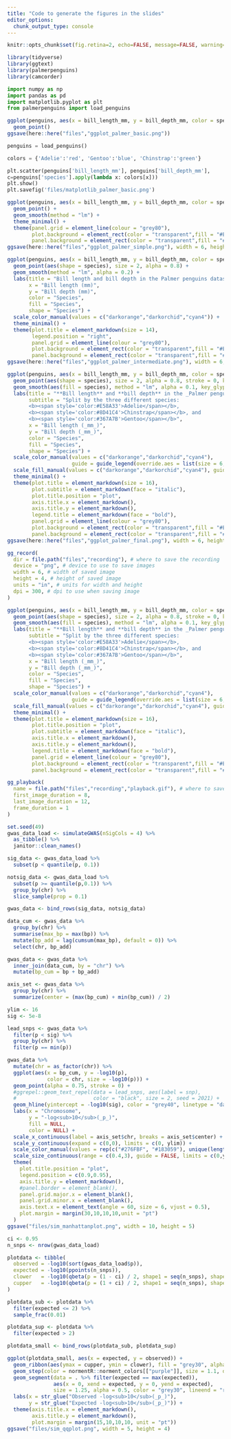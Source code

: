 ```yaml
---
title: "Code to generate the figures in the slides"
editor_options:
  chunk_output_type: console
---
```


```r
knitr::opts_chunk$set(fig.retina=2, echo=FALSE, message=FALSE, warning=FALSE, fig.align='center')
```

```r
library(tidyverse)
library(ggtext)
library(palmerpenguins)
library(camcorder)
```

```python
import numpy as np
import pandas as pd
import matplotlib.pyplot as plt
from palmerpenguins import load_penguins
```


```r
ggplot(penguins, aes(x = bill_length_mm, y = bill_depth_mm, color = species)) +
  geom_point()
ggsave(here::here("files","ggplot_palmer_basic.png"))
```

```python
penguins = load_penguins()

colors = {'Adelie':'red', 'Gentoo':'blue', 'Chinstrap':'green'}

plt.scatter(penguins['bill_length_mm'], penguins['bill_depth_mm'], 
c=penguins['species'].apply(lambda x: colors[x]))
plt.show()
plt.savefig('files/matplotlib_palmer_basic.png')
```

```r
ggplot(penguins, aes(x = bill_length_mm, y = bill_depth_mm, color = species)) + 
  geom_point() + 
  geom_smooth(method = "lm") +
  theme_minimal() + 
  theme(panel.grid = element_line(colour = "grey80"),
        plot.background = element_rect(color = "transparent",fill = "#EBEBEB"),
        panel.background = element_rect(color = "transparent",fill = "#EBEBEB"))
ggsave(here::here("files","ggplot_palmer_simple.png"), width = 6, height = 4, dpi = 300)
```

```r
ggplot(penguins, aes(x = bill_length_mm, y = bill_depth_mm, color = species)) + 
  geom_point(aes(shape = species), size = 2, alpha = 0.8) + 
  geom_smooth(method = "lm", alpha = 0.2) +
  labs(title = "Bill length and bill depth in the Palmer penguins dataset",
       x = "Bill length (mm)",
       y = "Bill depth (mm)",
       color = "Species",
       fill = "Species",
       shape = "Species") +
  scale_color_manual(values = c("darkorange","darkorchid","cyan4")) +
  theme_minimal() + 
  theme(plot.title = element_markdown(size = 14),
        legend.position = "right",
        panel.grid = element_line(colour = "grey80"),
        plot.background = element_rect(color = "transparent",fill = "#EBEBEB"),
        panel.background = element_rect(color = "transparent",fill = "#EBEBEB"))
ggsave(here::here("files","ggplot_palmer_intermediate.png"), width = 6, height = 4, dpi = 300)
```

```r
ggplot(penguins, aes(x = bill_length_mm, y = bill_depth_mm, color = species)) + 
  geom_point(aes(shape = species), size = 2, alpha = 0.8, stroke = 0, key_glyph = "point") + 
  geom_smooth(aes(fill = species), method = "lm", alpha = 0.1, key_glyph = "point") +
  labs(title = "**Bill length** and **bill depth** in the _Palmer penguins_ dataset",
       subtitle = "Split by the three different species: 
       <b><span style='color:#E58A33'>Adelie</span></b>, 
       <b><span style='color:#8D41C4'>Chinstrap</span></b>, and 
       <b><span style='color:#367A7B'>Gentoo</span></b>",
       x = "Bill length (_mm_)",
       y = "Bill depth (_mm_)",
       color = "Species",
       fill = "Species",
       shape = "Species") +
  scale_color_manual(values = c("darkorange","darkorchid","cyan4"),
                     guide = guide_legend(override.aes = list(size = 6, shape = 16))) +
  scale_fill_manual(values = c("darkorange","darkorchid","cyan4"), guide = FALSE) +
  theme_minimal() + 
  theme(plot.title = element_markdown(size = 16),
        plot.subtitle = element_markdown(face = "italic"),
        plot.title.position = "plot",
        axis.title.x = element_markdown(),
        axis.title.y = element_markdown(),
        legend.title = element_markdown(face = "bold"),
        panel.grid = element_line(colour = "grey80"),
        plot.background = element_rect(color = "transparent",fill = "#EBEBEB"),
        panel.background = element_rect(color = "transparent",fill = "#EBEBEB"))
ggsave(here::here("files","ggplot_palmer_final.png"), width = 6, height = 4, dpi = 300)
```

```r
gg_record(
  dir = file.path("files","recording"), # where to save the recording
  device = "png", # device to use to save images
  width = 6, # width of saved image
  height = 4, # height of saved image
  units = "in", # units for width and height
  dpi = 300, # dpi to use when saving image
)
```


```r
ggplot(penguins, aes(x = bill_length_mm, y = bill_depth_mm, color = species)) + 
  geom_point(aes(shape = species), size = 2, alpha = 0.8, stroke = 0, key_glyph = "point") + 
  geom_smooth(aes(fill = species), method = "lm", alpha = 0.1, key_glyph = "point") +
  labs(title = "**Bill length** and **bill depth** in the _Palmer penguins_ dataset",
       subtitle = "Split by the three different species: 
       <b><span style='color:#E58A33'>Adelie</span></b>, 
       <b><span style='color:#8D41C4'>Chinstrap</span></b>, and 
       <b><span style='color:#367A7B'>Gentoo</span></b>",
       x = "Bill length (_mm_)",
       y = "Bill depth (_mm_)",
       color = "Species",
       fill = "Species",
       shape = "Species") +
  scale_color_manual(values = c("darkorange","darkorchid","cyan4"),
                     guide = guide_legend(override.aes = list(size = 6, shape = 16))) +
  scale_fill_manual(values = c("darkorange","darkorchid","cyan4"), guide = FALSE) +
  theme_minimal() +
  theme(plot.title = element_markdown(size = 16),
        plot.title.position = "plot",
        plot.subtitle = element_markdown(face = "italic"),
        axis.title.x = element_markdown(),
        axis.title.y = element_markdown(),
        legend.title = element_markdown(face = "bold"),
        panel.grid = element_line(colour = "grey80"),
        plot.background = element_rect(color = "transparent",fill = "#EBEBEB"),
        panel.background = element_rect(color = "transparent",fill = "#EBEBEB"))
```


```r
gg_playback(
  name = file.path("files","recording","playback.gif"), # where to save the recording
  first_image_duration = 8,
  last_image_duration = 12,
  frame_duration = 1
)
```

```r
set.seed(49)
gwas_data_load <- simulateGWAS(nSigCols = 4) %>% 
  as_tibble() %>% 
  janitor::clean_names()

sig_data <- gwas_data_load %>% 
  subset(p < quantile(p, 0.1))

notsig_data <- gwas_data_load %>% 
  subset(p >= quantile(p,0.1)) %>%
  group_by(chr) %>% 
  slice_sample(prop = 0.1)

gwas_data <- bind_rows(sig_data, notsig_data)

data_cum <- gwas_data %>% 
  group_by(chr) %>% 
  summarise(max_bp = max(bp)) %>% 
  mutate(bp_add = lag(cumsum(max_bp), default = 0)) %>% 
  select(chr, bp_add)

gwas_data <- gwas_data %>% 
  inner_join(data_cum, by = "chr") %>% 
  mutate(bp_cum = bp + bp_add)

axis_set <- gwas_data %>% 
  group_by(chr) %>% 
  summarize(center = (max(bp_cum) + min(bp_cum)) / 2)

ylim <- 16
sig <- 5e-8

lead_snps <- gwas_data %>% 
  filter(p < sig) %>% 
  group_by(chr) %>% 
  filter(p == min(p))

gwas_data %>% 
  mutate(chr = as_factor(chr)) %>% 
  ggplot(aes(x = bp_cum, y = -log10(p), 
             color = chr, size = -log10(p))) +
  geom_point(alpha = 0.75, stroke = 0) +
  #ggrepel::geom_text_repel(data = lead_snps, aes(label = snp), 
  #                         color = "black", size = 2, seed = 2021) +
  geom_hline(yintercept = -log10(sig), color = "grey40", linetype = "dashed") + 
  labs(x = "Chromosome", 
       y = "-log<sub>10</sub>(_p_)",
       fill = NULL,
       color = NULL) +
  scale_x_continuous(label = axis_set$chr, breaks = axis_set$center) +
  scale_y_continuous(expand = c(0,0), limits = c(0, ylim)) +
  scale_color_manual(values = rep(c("#276FBF", "#183059"), unique(length(axis_set$chr))), guide = FALSE) +
  scale_size_continuous(range = c(0.4,3), guide = FALSE, limits = c(0,ylim)) +
  theme(
    plot.title.position = "plot",
    legend.position = c(0.9,0.95),
    axis.title.y = element_markdown(),
    #panel.border = element_blank(),
    panel.grid.major.x = element_blank(),
    panel.grid.minor.x = element_blank(),
    axis.text.x = element_text(angle = 60, size = 6, vjust = 0.5),
    plot.margin = margin(30,10,10,10,unit = "pt")
  )
ggsave("files/sim_manhattanplot.png", width = 10, height = 5)
```

```r
ci <- 0.95
n_snps <- nrow(gwas_data_load)

plotdata <- tibble(
  observed = -log10(sort(gwas_data_load$p)),
  expected = -log10(ppoints(n_snps)),
  clower   = -log10(qbeta(p = (1 - ci) / 2, shape1 = seq(n_snps), shape2 = rev(seq(n_snps)))),
  cupper   = -log10(qbeta(p = (1 + ci) / 2, shape1 = seq(n_snps), shape2 = rev(seq(n_snps))))
)

plotdata_sub <- plotdata %>%
  filter(expected <= 2) %>%
  sample_frac(0.01)

plotdata_sup <- plotdata %>%
  filter(expected > 2)

plotdata_small <- bind_rows(plotdata_sub, plotdata_sup)

ggplot(plotdata_small, aes(x = expected, y = observed)) +
  geom_ribbon(aes(ymax = cupper, ymin = clower), fill = "grey30", alpha = 0.5) +
  geom_step(color = normentR::norment_colors[["purple"]], size = 1.1, direction = "vh") +
  geom_segment(data = . %>% filter(expected == max(expected)), 
               aes(x = 0, xend = expected, y = 0, yend = expected),
               size = 1.25, alpha = 0.5, color = "grey30", lineend = "round") +
  labs(x = str_glue("Observed -log<sub>10</sub>(_p_)"),
       y = str_glue("Expected -log<sub>10</sub>(_p_)")) +
  theme(axis.title.x = element_markdown(),
        axis.title.y = element_markdown(),
        plot.margin = margin(15,10,10,10, unit = "pt"))
ggsave("files/sim_qqplot.png", width = 5, height = 4)
```


